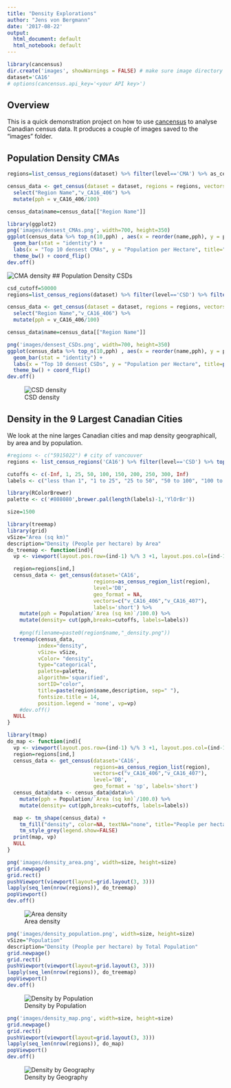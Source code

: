 ```yaml
---
title: "Density Explorations"
author: "Jens von Bergmann"
date: '2017-08-22'
output:
  html_document: default
  html_notebook: default
---
```


```r
library(cancensus)
dir.create('images', showWarnings = FALSE) # make sure image directory exists
dataset='CA16'
# options(cancensus.api_key='<your API key>')
```


## Overview
This is a quick demonstration project on how to use [cancensus](https://github.com/mountainMath/cancensus)
to analyse Canadian census data. It produces a couple of images saved to the "images" folder.

## Population Density CMAs

```r
regions=list_census_regions(dataset) %>% filter(level=='CMA') %>% as_census_region_list

census_data <- get_census(dataset = dataset, regions = regions, vectors = c("v_CA16_406"), geo_format = NA, level='Regions', labels = 'short') %>%
  select("Region Name","v_CA16_406") %>%
  mutate(pph = v_CA16_406/100)

census_data$name=census_data[["Region Name"]]

library(ggplot2)
png('images/densest_CMAs.png', width=700, height=350)
ggplot(census_data %>% top_n(10,pph) , aes(x = reorder(name,pph), y = pph)) +
  geom_bar(stat = "identity") +
  labs(x = "Top 10 densest CMAs", y = "Population per Hectare", title="Canada's densest CMAs",caption="Canada Census 2016 via cancensus & CensusMapper.ca") +
  theme_bw() + coord_flip()
dev.off()

```

![CMA density](images/densest_CMAs.png)
## Population Density CSDs

```r
csd_cutoff=50000
regions=list_census_regions(dataset) %>% filter(level=='CSD') %>% filter(pop>= csd_cutoff) %>% as_census_region_list

census_data <- get_census(dataset = dataset, regions = regions, vectors = c("v_CA16_406"), geo_format = NA, level='Regions', labels = 'short') %>%
  select("Region Name","v_CA16_406") %>%
  mutate(pph = v_CA16_406/100)

census_data$name=census_data[["Region Name"]]

png('images/densest_CSDs.png', width=700, height=350)
ggplot(census_data %>% top_n(10,pph) , aes(x = reorder(name,pph), y = pph)) +
  geom_bar(stat = "identity") +
  labs(x = "Top 10 densest CSDs", y = "Population per Hectare", title=paste0("Canada's densest CSDs with Population > ",csd_cutoff),caption="Canada Census 2016 via cancensus & CensusMapper.ca") +
  theme_bw() + coord_flip()
dev.off()

```
![CSD density](images/densest_CSDs.png)

## Density in the 9 Largest Canadian Cities
We look at the nine larges Canadian cities and map density geographicall, by area and by population.

```r
#regions <- c("5915022") # city of vancouver
regions <- list_census_regions('CA16') %>% filter(level=='CSD') %>% top_n(9,pop)

cutoffs <- c(-Inf, 1, 25, 50, 100, 150, 200, 250, 300, Inf)
labels <- c("less than 1", "1 to 25", "25 to 50", "50 to 100", "100 to 150", "150 to 200", "200 to 250", "250 to 300", "over 300")

library(RColorBrewer)
palette <- c('#808080',brewer.pal(length(labels)-1,'YlOrBr'))

size=1500

library(treemap)
library(grid)
vSize="Area (sq km)"
description="Density (People per hectare) by Area"
do_treemap <- function(ind){
  vp <- viewport(layout.pos.row=(ind-1) %/% 3 +1, layout.pos.col=(ind-1) %% 3 +1)

  region=regions[ind,]
  census_data <- get_census(dataset='CA16', 
                            regions=as_census_region_list(region), 
                            level='DB', 
                            geo_format = NA, 
                            vectors=c("v_CA16_406","v_CA16_407"), 
                            labels='short') %>%
    mutate(pph = Population/`Area (sq km)`/100.0) %>%
    mutate(density= cut(pph,breaks=cutoffs, labels=labels))
  
    #png(filename=paste0(region$name,"_density.png"))
  treemap(census_data, 
          index="density", 
          vSize= vSize, 
          vColor= "density", 
          type="categorical",
          palette=palette,
          algorithm='squarified',
          sortID="color",
          title=paste(region$name,description, sep=" "),
          fontsize.title = 14,
          position.legend = 'none', vp=vp)
    #dev.off()
  NULL
}

library(tmap)
do_map <- function(ind){
  vp <- viewport(layout.pos.row=(ind-1) %/% 3 +1, layout.pos.col=(ind-1) %% 3 +1)
  region=regions[ind,]
  census_data <- get_census(dataset='CA16', 
                            regions=as_census_region_list(region), 
                            vectors=c("v_CA16_406","v_CA16_407"), 
                            level='DB', 
                            geo_format = 'sp', labels='short') 
  census_data@data <- census_data@data%>%
    mutate(pph = Population/`Area (sq km)`/100.0) %>%
    mutate(density= cut(pph,breaks=cutoffs, labels=labels))

  map <- tm_shape(census_data) +
    tm_fill("density", color=NA, textNA="none", title="People per hectare", palette=palette) +
    tm_style_grey(legend.show=FALSE)
  print(map, vp)
  NULL
}
```

```r
png('images/density_area.png', width=size, height=size)
grid.newpage()
grid.rect()
pushViewport(viewport(layout=grid.layout(3, 3)))
lapply(seq_len(nrow(regions)), do_treemap)
popViewport()
dev.off()
```

![Area density](images/density_area.png)

```r
png('images/density_population.png', width=size, height=size)
vSize="Population"
description="Density (People per hectare) by Total Population"
grid.newpage()
grid.rect()
pushViewport(viewport(layout=grid.layout(3, 3)))
lapply(seq_len(nrow(regions)), do_treemap)
popViewport()
dev.off()
```
![Density by Population](images/density_population.png)

```r
png('images/density_map.png', width=size, height=size)
grid.newpage()
grid.rect()
pushViewport(viewport(layout=grid.layout(3, 3)))
lapply(seq_len(nrow(regions)), do_map)
popViewport()
dev.off()
```


![Density by Geography](images/density_map.png)


